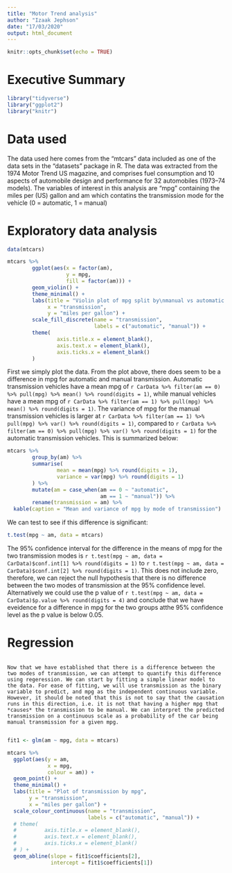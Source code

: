 ```yaml
---
title: "Motor Trend analysis"
author: "Izaak Jephson"
date: "17/03/2020"
output: html_document
---
```


```r
knitr::opts_chunk$set(echo = TRUE)
```

# Executive Summary

```r
library("tidyverse")
library("ggplot2")
library("knitr")
```

# Data used

The data used here comes from the "mtcars" data included as one of the data sets in the "datasets" package in R. The data was extracted from the 1974 Motor Trend US magazine, and comprises fuel consumption and 10 aspects of automobile design and performance for 32 automobiles (1973–74 models). The variables of interest in this analysis are "mpg" containing the miles per (US) gallon and am which contatins the transmission mode for the vehicle (0 = automatic, 1 = manual)

# Exploratory data analysis

```r
data(mtcars)

mtcars %>%
        ggplot(aes(x = factor(am),
                   y = mpg,
                   fill = factor(am))) +
        geom_violin() +
        theme_minimal() +
        labs(title = "Violin plot of mpg split by\nmanual vs automatic transmission",
             x = "transmission",
             y = "miles per gallon") +
        scale_fill_discrete(name = "transmission",
                            labels = c("automatic", "manual")) +
        theme(
                axis.title.x = element_blank(),
                axis.text.x = element_blank(),
                axis.ticks.x = element_blank()
        )
```

First we simply plot the data. From the plot above, there does seem to be a difference in mpg for automatic and manual transmission. Automatic transmission vehicles have a mean mpg of `r CarData %>% filter(am == 0) %>% pull(mpg) %>% mean() %>% round(digits = 1)`, while manual vehicles have a mean mpg of `r CarData %>% filter(am == 1) %>% pull(mpg) %>% mean() %>% round(digits = 1)`. The variance of mpg for the manual transmission vehicles is larger at `r CarData %>% filter(am == 1) %>% pull(mpg) %>% var() %>% round(digits = 1)`, compared to `r CarData %>% filter(am == 0) %>% pull(mpg) %>% var() %>% round(digits = 1)` for the automatic transmission vehicles. This is summarized below:

```r
mtcars %>%
        group_by(am) %>%
        summarise(
                mean = mean(mpg) %>% round(digits = 1),
                variance = var(mpg) %>% round(digits = 1)
        ) %>%
        mutate(am = case_when(am == 0 ~ "automatic",
                              am == 1 ~ "manual")) %>%
        rename(transmission = am) %>% 
  kable(caption = "Mean and variance of mpg by mode of transmission")
```

We can test to see if this difference is significant:

```r
t.test(mpg ~ am, data = mtcars)
```

The 95% confidence interval for the difference in the means of mpg for the two transmission modes is `r t.test(mpg ~ am, data = CarData)$conf.int[1] %>% round(digits = 1)` to `r t.test(mpg ~ am, data = CarData)$conf.int[2] %>% round(digits = 1)`. This does not include zero, therefore, we can reject the null hypothesis that there is no difference between the two modes of transmission at the 95% confidence level. Alternatively we could use the p value of `r t.test(mpg ~ am, data = CarData)$p.value %>% round(digits = 4)` and conclude that we have eveidence for a difference in mpg for the two groups atthe 95% confidence level as the p value is below 0.05.

# Regression
                                                                                                                                    Now that we have established that there is a difference between the two modes of transmission, we can attempt to quantify this difference using regeression. We can start by fitting a simple linear model to the data. For ease of fitting, we will use transmission as the binary variable to predict, and mpg as the independent continuous variable. However, it should be noted that this is not to say that the causation runs in this direction, i.e. it is not that having a higher mpg that *causes* the transmission to be manual. We can interpret the predicted transmission on a continuous scale as a probability of the car being manual transmission for a given mpg. 
                                                                                                                                    
```r
fit1 <- glm(am ~ mpg, data = mtcars)

mtcars %>%
  ggplot(aes(y = am,
             x = mpg,
             colour = am)) +
  geom_point() +
  theme_minimal() +
  labs(title = "Plot of transmission by mpg",
       y = "transmission",
       x = "miles per gallon") +
  scale_colour_continuous(name = "transmission",
                          labels = c("automatic", "manual")) +
  # theme(
  #         axis.title.x = element_blank(),
  #         axis.text.x = element_blank(),
  #         axis.ticks.x = element_blank()
  # ) +
  geom_abline(slope = fit1$coefficients[2],
              intercept = fit1$coefficients[1])

```

